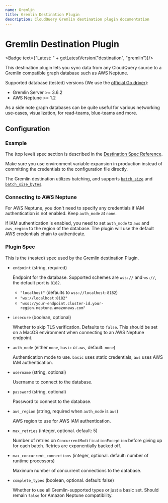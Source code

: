 ```yaml
---
name: Gremlin
title: Gremlin Destination Plugin
description: CloudQuery Gremlin destination plugin documentation
---
```

# Gremlin Destination Plugin


<Badge text={"Latest: " + getLatestVersion("destination", "gremlin")}/>

This destination plugin lets you sync data from any CloudQuery source to a Gremlin compatible graph database such as AWS Neptune.

Supported database (tested) versions (We use the [official Go driver](https://github.com/apache/tinkerpop/tree/master/gremlin-go)):

- Gremlin Server >= 3.6.2
- AWS Neptune >= 1.2

As a side note graph databases can be quite useful for various networking use-cases, visualization, for read-teams, blue-teams and more.

## Configuration

### Example

<Configuration />

The (top level) spec section is described in the [Destination Spec Reference](/docs/reference/destination-spec).

<Callout type="info">
Make sure you use environment variable expansion in production instead of committing the credentials to the configuration file directly.
</Callout>

The Gremlin destination utilizes batching, and supports [`batch_size`](/docs/reference/destination-spec#batch_size) and [`batch_size_bytes`](/docs/reference/destination-spec#batch_size_bytes).

### Connecting to AWS Neptune

For AWS Neptune, you don't need to specify any credentials if IAM authentication is not enabled. Keep `auth_mode` at `none`.

If IAM authentication is enabled, you need to set `auth_mode` to `aws` and `aws_region` to the region of the database. The plugin will use the default AWS credentials chain to authenticate.

### Plugin Spec

This is the (nested) spec used by the Gremlin destination Plugin.

- `endpoint` (string, required)

  Endpoint for the database. Supported schemes are `wss://` and `ws://`, the default port is `8182`.

  - `"localhost"` (defaults to `wss://localhost:8182`)
  - `"ws://localhost:8182"`
  - `"wss://your-endpoint.cluster-id.your-region.neptune.amazonaws.com"`

- `insecure` (boolean, optional)

  Whether to skip TLS verification. Defaults to `false`. This should be set on a MacOS environment when connecting to an AWS Neptune endpoint.

- `auth_mode` (either `none`, `basic` or `aws`, default: `none`)

  Authentication mode to use. `basic` uses static credentials, `aws` uses AWS IAM authentication.

- `username` (string, optional)

  Username to connect to the database.

- `password` (string, optional)

  Password to connect to the database.

- `aws_region` (string, required when `auth_mode` is `aws`)

  AWS region to use for AWS IAM authentication.

- `max_retries` (integer, optional. default: 5)

  Number of retries on `ConcurrentModificationException` before giving up for each batch. Retries are exponentially backed off.

- `max_concurrent_connections` (integer, optional. default: number of runtime processors)

  Maximum number of concurrent connections to the database.

- `complete_types` (boolean, optional. default: false)

  Whether to use all Gremlin-supported types or just a basic set. Should remain `false` for Amazon Neptune compatibility.
